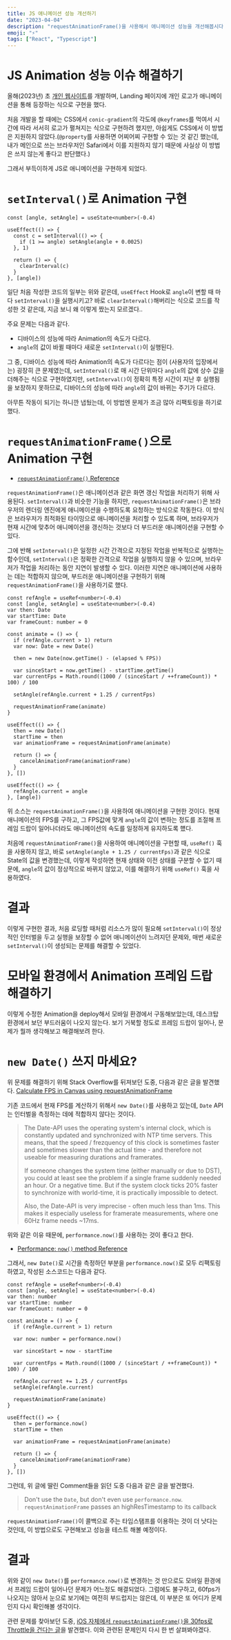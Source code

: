 ```yaml
---
title: JS 애니메이션 성능 개선하기
date: "2023-04-04"
description: "requestAnimationFrame()을 사용해서 애니메이션 성능을 개선해봅시다."
emoji: "⚡️"
tags: ["React", "Typescript"]
---
```


# JS Animation 성능 이슈 해결하기

올해(2023년) 초 [개인 웹사이트](sterd.dev)를 개발하며, Landing 페이지에 개인 로고가 애니메이션을 통해 등장하는 식으로 구현을 했다.

처음 개발을 할 때에는 CSS에서 `conic-gradient`의 각도에 `@keyframes`를 먹여서 시간에 따라 서서히 로고가 펼쳐지는 식으로 구현하려 했지만, 아쉽게도 CSS에서 이 방법은 지원하지 않았다.(`@property`를 사용하면 어찌어찌 구현할 수 있는 것 같긴 했는데, 내가 메인으로 쓰는 브라우저인 Safari에서 이를 지원하지 않기 때문에 사실상 이 방법은 쓰지 않는게 좋다고 판단했다.)

그래서 부득이하게 JS로 애니메이션을 구현하게 되었다.

# `setInterval()`로 Animation 구현

```tsx
const [angle, setAngle] = useState<number>(-0.4)

useEffect(() => {
  const c = setInterval(() => {
    if (1 >= angle) setAngle(angle + 0.0025)
  }, 1)

  return () => {
    clearInterval(c)
  }
}, [angle])
```

일단 처음 작성한 코드의 일부는 위와 같은데, `useEffect` Hook로 `angle`이 변할 때 마다 `setInterval()`을 실행시키고? 바로 `clearInterval()`해버리는 식으로 코드를 작성한 것 같은데, 지금 보니 왜 이렇게 짰는지 모르겠다..

주요 문제는 다음과 같다.

- 디바이스의 성능에 따라 Animation의 속도가 다르다.
- `angle`의 값이 바뀔 때마다 새로운 `setInterval()`이 실행된다.

그 중, 디바이스 성능에 따라 Animation의 속도가 다르다는 점이 (사용자의 입장에서는) 굉장히 큰 문제였는데, `setInterval()`로 매 시간 단위마다 `angle`의 값에 상수 값을 더해주는 식으로 구현하였지만, `setInterval()`이 정확히 특정 시간이 지난 후 실행됨을 보장하지 못하므로, 디바이스의 성능에 따라 `angle`의 값이 바뀌는 주기가 다르다.

아무튼 작동이 되기는 하니깐 냅뒀는데, 이 방법엔 문제가 조금 많아 리팩토링을 하기로 했다.

# `requestAnimationFrame()`으로 Animation 구현

- [`requestAnimationFrame()` Reference](https://developer.mozilla.org/en-US/docs/Web/API/window/requestAnimationFrame)

`requestAnimationFrame()`은 애니메이션과 같은 화면 갱신 작업을 처리하기 위해 사용된다. `setInterval()`과 비슷한 기능을 하지만, `requestAnimationFrame()`은 브라우저의 렌더링 엔진에게 애니메이션을 수행하도록 요청하는 방식으로 작동한다. 이 방식은 브라우저가 최적화된 타이밍으로 애니메이션을 처리할 수 있도록 하며, 브라우저가 현재 시간에 맞추어 애니메이션을 갱신하는 것보다 더 부드러운 애니메이션을 구현할 수 있다.

그에 반해 `setInterval()`은 일정한 시간 간격으로 지정된 작업을 반복적으로 실행하는 함수인데, `setInterval()`은 정확한 간격으로 작업을 실행하지 않을 수 있으며, 브라우저가 작업을 처리하는 동안 지연이 발생할 수 있다. 이러한 지연은 애니메이션에 사용하는 데는 적합하지 않으며, 부드러운 애니메이션을 구현하기 위해 `requestAnimationFrame()`을 사용하기로 했다.

```tsx
const refAngle = useRef<number>(-0.4)
const [angle, setAngle] = useState<number>(-0.4)
var then: Date
var startTime: Date
var frameCount: number = 0

const animate = () => {
  if (refAngle.current > 1) return
  var now: Date = new Date()

  then = new Date(now.getTime() - (elapsed % FPS))

  var sinceStart = now.getTime() - startTime.getTime()
  var currentFps = Math.round((1000 / (sinceStart / ++frameCount)) * 100) / 100

  setAngle(refAngle.current + 1.25 / currentFps)

  requestAnimationFrame(animate)
}

useEffect(() => {
  then = new Date()
  startTime = then
  var animationFrame = requestAnimationFrame(animate)

  return () => {
    cancelAnimationFrame(animationFrame)
  }
}, [])

useEffect(() => {
  refAngle.current = angle
}, [angle])
```

위 소스는 `requestAnimationFrame()`을 사용하여 애니메이션을 구현한 것이다.
현재 애니메이션의 FPS를 구하고, 그 FPS값에 맞게 `angle`의 값이 변하는 정도를 조절해 프레임 드랍이 일어나더라도 애니메이션의 속도를 일정하게 유지하도록 헀다.

처음에 `requestAnimationFrame()`을 사용하여 애니메이션을 구현할 때, `useRef()` 훅을 사용하지 않고, 바로 `setAngle(angle + 1.25 / currentFps)`과 같은 식으로 State의 값을 변경했는데, 이렇게 작성하면 현재 상태와 이전 상태를 구분할 수 없기 때문에, `angle`의 값이 정상적으로 바뀌지 않았고, 이를 해결하기 위해 `useRef()` 훅을 사용하였다.

# 결과

이렇게 구현한 결과, 처음 로딩할 때처럼 리소스가 많이 필요해 `setInterval()`이 정상적인 인터벌을 두고 실행을 보장할 수 없어 애니메이션이 느려지던 문제와, 매번 새로운 `setInterval()`이 생성되는 문제를 해결할 수 있었다.

# 모바일 환경에서 Animation 프레임 드랍 해결하기

이렇게 수정한 Animation을 deploy해서 모바일 환경에서 구동해보았는데, 데스크탑 환경에서 보던 부드러움이 나오지 않는다. 보기 거북할 정도로 프레임 드랍이 일어나, 문제가 뭘까 생각해보고 해결해보려 한다.

# `new Date()` 쓰지 마세요?

위 문제를 해결하기 위해 Stack Overflow를 뒤져보던 도중, 다음과 같은 글을 발견했다.
[Calculate FPS in Canvas using requestAnimationFrame](https://stackoverflow.com/questions/8279729/calculate-fps-in-canvas-using-requestanimationframe)

기존 코드에서 현재 FPS를 계산하기 위해서 `new Date()`를 사용하고 있는데, `Date` API는 인터벌을 측정하는 데에 적합하지 않다는 것이다.

> The Date-API uses the operating system's internal clock, which is constantly updated and synchronized with NTP time servers. This means, that the speed / frezquency of this clock is sometimes faster and sometimes slower than the actual time - and therefore not useable for measuring durations and framerates.
>
> If someone changes the system time (either manually or due to DST), you could at least see the problem if a single frame suddenly needed an hour. Or a negative time. But if the system clock ticks 20% faster to synchronize with world-time, it is practically impossible to detect.
>
> Also, the Date-API is very imprecise - often much less than 1ms. This makes it especially useless for framerate measurements, where one 60Hz frame needs ~17ms.

위와 같은 이유 때문에, `performance.now()`를 사용하는 것이 좋다고 한다.

- [Performance: `now()` method Reference](https://developer.mozilla.org/en-US/docs/Web/API/Performance/now)

그래서, `new Date()`로 시간을 측정하던 부분을 `performance.now()`로 모두 리팩토링하였고, 작성된 소스코드는 다음과 같다.

```tsx
const refAngle = useRef<number>(-0.4)
const [angle, setAngle] = useState<number>(-0.4)
var then: number
var startTime: number
var frameCount: number = 0

const animate = () => {
  if (refAngle.current > 1) return

  var now: number = performance.now()

  var sinceStart = now - startTime

  var currentFps = Math.round((1000 / (sinceStart / ++frameCount)) * 100) / 100

  refAngle.current += 1.25 / currentFps
  setAngle(refAngle.current)

  requestAnimationFrame(animate)
}

useEffect(() => {
  then = performance.now()
  startTime = then

  var animationFrame = requestAnimationFrame(animate)

  return () => {
    cancelAnimationFrame(animationFrame)
  }
}, [])
```

그런데, 위 글에 딸린 Comment들을 읽던 도중 다음과 같은 글을 발견했다.

> Don't use the `Date`, but don't even use `performance.now`. `requestAnimationFrame` passes an highResTimestamp to its callback

`requestAnimationFrame()`이 콜백으로 주는 타임스탬프를 이용하는 것이 더 낫다는 것인데, 이 방법으로도 구현해보고 성능을 테스트 해볼 예정이다.

# 결과

위와 같이 `new Date()`를 `performance.now()`로 변경하는 것 만으로도 모바일 환경에서 프레임 드랍이 일어나던 문제가 어느정도 해결되었다. 그럼에도 불구하고, 60fps가 나오지는 않아서 눈으로 보기에는 여전히 부드럽지는 않은데, 이 부분은 또 어디가 문제인지 다시 확인해볼 생각이다.

관련 문제를 찾아보던 도중, [iOS 자체에서 `requestAnimationFrame()`을 30fps로 Throttle을 건다는 글](https://popmotion.io/blog/20180104-when-ios-throttles-requestanimationframe/)을 발견했다. 이와 관련된 문제인지 다시 한 번 살펴봐야겠다.
